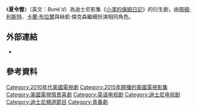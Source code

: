 {{Expand language|en}}
{{Infobox television
| show_name            = Bunk'd
| image                = <!-- 檔案不存在 Bunk'd logo.jpg ，可從英文維基百科取得 -->
| genre                = [[喜劇|喜劇]]
| creator              = {{tsl|en|Pamela Eells O'Connell||Pamela Eells O'Connell}}
| starring             = {{plainlist |
* [[珮頓·利斯特|珮頓·利斯特]]（Peyton List）
* [[卡蘭·布拉爾|卡蘭·布拉爾]]（Karan Brar）
* {{tsl|en|Skai Jackson||Skai Jackson}}
* Miranda May
* {{tsl|en|Kevin Quinn (actor)||Kevin Quinn}}
* Nathan Arenas
* Nina Lu
}}
| theme_music_composer = 
| opentheme            = {{Theme song|"Kikiwaka"|Kevin Quinn}}<ref>{{cite AV media|url=https://www.youtube.com/watch?v=3FvtiNHNJ9I|title=Kikiwaka (Bunk'd Theme Song)|work=DisneyMusicVEVO|author=Kevin Quinn|date=July 31, 2015|access-date=August 1, 2015|archive-date=2017-02-04|archive-url=https://web.archive.org/web/20170204075501/https://www.youtube.com/watch?v=3FvtiNHNJ9I|dead-url=no}}</ref>
| composer             =
| country              = [[美国|美国]]
| language             = 英文
| num_seasons          = 5<!-- increment when new season begins -->
| num_episodes         = 109<!-- increment when new episode airs -->
| list_episodes        = List of Bunk'd episodes
| executive_producer   = {{plainlist |
* Pamela Eells O'Connell
* Adam Lapidus
}}
| cinematography       = Thomas T. Eckelberry
| camera               = {{plainlist |
* [[录影带|录影带]] ({{tsl|en|Filmizing||filmized}})
* [[多镜头模式|Multi-camera]]
}}
|runtime              = 22–25 minutes
|company              = {{plainlist |
* {{tsl|en|It's a Laugh Productions||It's a Laugh Productions}}
* {{tsl|en|Bon Mot Productions||Bon Mot Productions}}
}}
| distributor          = 
| network              = [[迪士尼頻道|迪士尼頻道]]
| picture_format       = {{plainlist |
* [[NTSC制式|NTSC]] ([[480i|480i]])
* [[高清电视|HDTV]] [[720p|720p]]
}}
| audio_format         = 
| first_aired          = {{Start date|2015|7|31}}
| last_aired           = present
| related              = [[小潔的保姆日記|小潔的保姆日記]]
| website              = http://disneychannel.disney.com/bunkd
}}

《'''夏令營'''》（英文：''Bunk'd''）為迪士尼影集《[[小潔的保姆日記|小潔的保姆日記]]》的衍生劇，由[[珮頓·利斯特|珮頓·利斯特]]、[[卡蘭·布拉爾|卡蘭·布拉爾]]與絲凱·傑克森繼續扮演相同角色。

== 外部連結 ==
*{{Official|https://disney.com.tw/bunk-d}}{{zh-tw}}

== 參考資料 ==
{{reflist}}

{{Disney Channel Original Series}}

{{DEFAULTSORT:Bunk'd}}
[[Category:2010年代美國電視劇|Category:2010年代美國電視劇]]
[[Category:2015年開播的美國電視影集|Category:2015年開播的美國電視影集]]
[[Category:美國電視情景喜劇|Category:美國電視情景喜劇]]
[[Category:英语电视剧|Category:英语电视剧]]
[[Category:迪士尼电视剧|Category:迪士尼电视剧]]
[[Category:迪士尼頻道節目|Category:迪士尼頻道節目]]
[[Category:青春劇|Category:青春劇]]